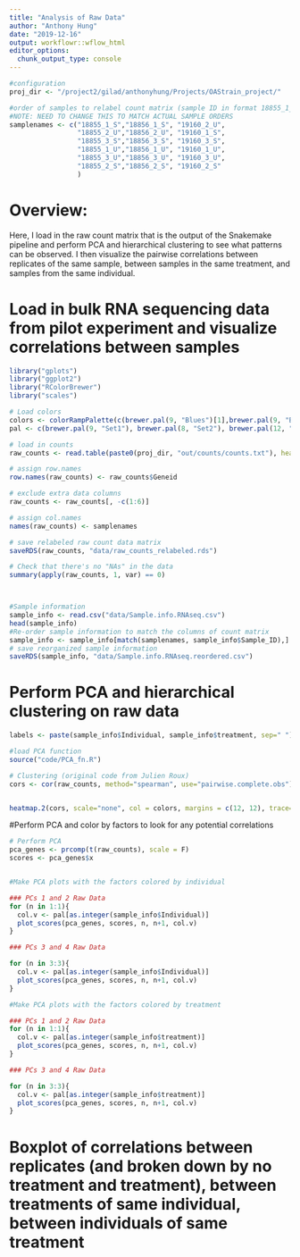 ```yaml
---
title: "Analysis of Raw Data"
author: "Anthony Hung"
date: "2019-12-16"
output: workflowr::wflow_html
editor_options:
  chunk_output_type: console
---
```


```r
#configuration
proj_dir <- "/project2/gilad/anthonyhung/Projects/OAStrain_project/"

#order of samples to relabel count matrix (sample ID in format 18855_1_S)
#NOTE: NEED TO CHANGE THIS TO MATCH ACTUAL SAMPLE ORDERS
samplenames <- c("18855_1_S","18856_1_S", "19160_2_U",
                 "18855_2_U","18856_2_U", "19160_1_S",
                 "18855_3_S","18856_3_S", "19160_3_S",
                 "18855_1_U","18856_1_U", "19160_1_U",
                 "18855_3_U","18856_3_U", "19160_3_U",
                 "18855_2_S","18856_2_S", "19160_2_S"
                 )
```

# Overview:

Here, I load in the raw count matrix that is the output of the Snakemake pipeline and perform PCA and hierarchical clustering to see what patterns can be observed. I then visualize the pairwise correlations between replicates of the same sample, between samples in the same treatment, and samples from the same individual.

# Load in bulk RNA sequencing data from pilot experiment and visualize correlations between samples 

```r
library("gplots")
library("ggplot2")
library("RColorBrewer")
library("scales")

# Load colors 
colors <- colorRampPalette(c(brewer.pal(9, "Blues")[1],brewer.pal(9, "Blues")[9]))(100)
pal <- c(brewer.pal(9, "Set1"), brewer.pal(8, "Set2"), brewer.pal(12, "Set3"))

# load in counts
raw_counts <- read.table(paste0(proj_dir, "out/counts/counts.txt"), header = T)

# assign row.names
row.names(raw_counts) <- raw_counts$Geneid

# exclude extra data columns
raw_counts <- raw_counts[, -c(1:6)] 

# assign col.names
names(raw_counts) <- samplenames

# save relabeled raw count data matrix
saveRDS(raw_counts, "data/raw_counts_relabeled.rds")

# Check that there's no "NAs" in the data
summary(apply(raw_counts, 1, var) == 0) 



#Sample information
sample_info <- read.csv("data/Sample.info.RNAseq.csv")
head(sample_info)
#Re-order sample information to match the columns of count matrix
sample_info <- sample_info[match(samplenames, sample_info$Sample_ID),]
# save reorganized sample information
saveRDS(sample_info, "data/Sample.info.RNAseq.reordered.csv")
```

# Perform PCA and hierarchical clustering on raw data

```r
labels <- paste(sample_info$Individual, sample_info$treatment, sep=" ")

#load PCA function
source("code/PCA_fn.R")

# Clustering (original code from Julien Roux)
cors <- cor(raw_counts, method="spearman", use="pairwise.complete.obs")


heatmap.2(cors, scale="none", col = colors, margins = c(12, 12), trace='none', denscol="white", labCol=labels, ColSideColors=pal[as.integer(as.factor(sample_info$Individual))], RowSideColors=pal[as.integer(as.factor(sample_info$treatment))+3], cexCol = 0.2 + 1/log10(15), cexRow = 0.2 + 1/log10(15))
```


#Perform PCA and color by factors to look for any potential correlations

```r
# Perform PCA
pca_genes <- prcomp(t(raw_counts), scale = F)
scores <- pca_genes$x


#Make PCA plots with the factors colored by individual

### PCs 1 and 2 Raw Data
for (n in 1:1){
  col.v <- pal[as.integer(sample_info$Individual)]
  plot_scores(pca_genes, scores, n, n+1, col.v)
}

### PCs 3 and 4 Raw Data

for (n in 3:3){
  col.v <- pal[as.integer(sample_info$Individual)]
  plot_scores(pca_genes, scores, n, n+1, col.v)
}

#Make PCA plots with the factors colored by treatment

### PCs 1 and 2 Raw Data
for (n in 1:1){
  col.v <- pal[as.integer(sample_info$treatment)]
  plot_scores(pca_genes, scores, n, n+1, col.v)
}

### PCs 3 and 4 Raw Data

for (n in 3:3){
  col.v <- pal[as.integer(sample_info$treatment)]
  plot_scores(pca_genes, scores, n, n+1, col.v)
}
```

# Boxplot of correlations between replicates (and broken down by no treatment and treatment), between treatments of same individual, between individuals of same treatment

```r

```
